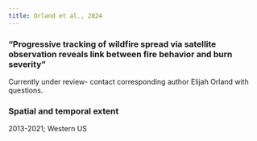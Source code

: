 ```yaml
---
title: Orland et al., 2024
---
```


### "Progressive tracking of wildfire spread via satellite observation reveals link between fire behavior and burn severity"
Currently under review- contact corresponding author Elijah Orland with questions.  

### Spatial and temporal extent
2013-2021; Western US
